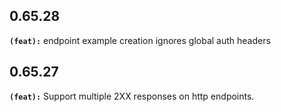 ## 0.65.28
**`(feat):`** endpoint example creation ignores global auth headers 


## 0.65.27
**`(feat):`** Support multiple 2XX responses on http endpoints.


